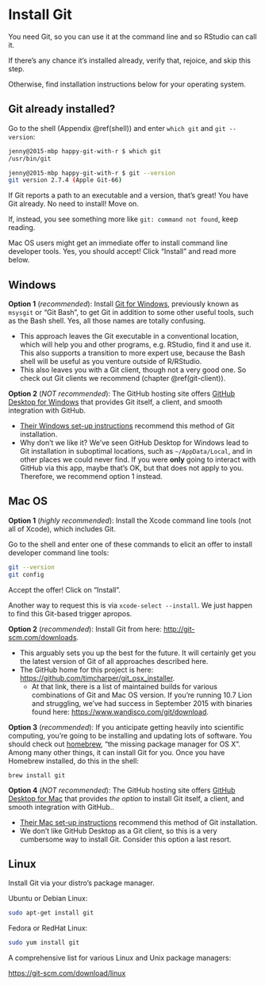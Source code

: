 # Install Git {#install-git}

You need Git, so you can use it at the command line and so RStudio can call it.

If there's any chance it's installed already, verify that, rejoice, and skip this step.

Otherwise, find installation instructions below for your operating system.

## Git already installed?

Go to the shell (Appendix \@ref(shell)) and enter `which git` and `git --version`:

``` bash
jenny@2015-mbp happy-git-with-r $ which git
/usr/bin/git

jenny@2015-mbp happy-git-with-r $ git --version
git version 2.7.4 (Apple Git-66)
```

If Git reports a path to an executable and a version, that's great! You have Git already. No need to install! Move on.

If, instead, you see something more like `git: command not found`, keep reading.

Mac OS users might get an immediate offer to install command line developer tools. Yes, you should accept! Click "Install" and read more below.

## Windows

**Option 1** (*recommended*): Install [Git for Windows](https://git-for-windows.github.io/), previously known as `msysgit` or "Git Bash", to get Git in addition to some other useful tools, such as the Bash shell. Yes, all those names are totally confusing.

  * This approach leaves the Git executable in a conventional location, which will help you and other programs, e.g. RStudio, find it and use it. This also supports a transition to more expert use, because the Bash shell will be useful as you venture outside of R/RStudio.
  * This also leaves you with a Git client, though not a very good one. So check out Git clients we recommend (chapter \@ref(git-client)).
  
**Option 2** (*NOT recommended*): The GitHub hosting site offers [GitHub Desktop for Windows](https://desktop.github.com/) that provides Git itself, a client, and smooth integration with GitHub.

  * [Their Windows set-up instructions](https://help.github.com/articles/set-up-git#platform-windows) recommend this method of Git installation.
  * Why don't we like it? We've seen GitHub Desktop for Windows lead to Git installation in suboptimal locations, such as `~/AppData/Local`, and in other places we could never find. If you were __only__ going to interact with GitHub via this app, maybe that's OK, but that does not apply to you. Therefore, we recommend option 1 instead.

## Mac OS

**Option 1** (*highly recommended*): Install the Xcode command line tools (not all of Xcode), which includes Git.

Go to the shell and enter one of these commands to elicit an offer to install developer command line tools:

``` bash
git --version
git config
```

Accept the offer! Click on "Install".

Another way to request this is via `xcode-select --install`. We just happen to find this Git-based trigger apropos.

**Option 2** (*recommended*): Install Git from here: <http://git-scm.com/downloads>.

  * This arguably sets you up the best for the future. It will certainly get you the latest version of Git of all approaches described here.
  * The GitHub home for this project is here: <https://github.com/timcharper/git_osx_installer>.
    - At that link, there is a list of maintained builds for various combinations of Git and Mac OS version. If you're running 10.7 Lion and struggling, we've had success in September 2015 with binaries found here: <https://www.wandisco.com/git/download>. 

**Option 3** (*recommended*): If you anticipate getting heavily into scientific computing, you're going to be installing and updating lots of software. You should check out [homebrew](http://brew.sh), "the missing package manager for OS X". Among many other things, it can install Git for you. Once you have Homebrew installed, do this in the shell:

```
brew install git
```

**Option 4** (*NOT recommended*): The GitHub hosting site offers [GitHub Desktop for Mac](https://desktop.github.com/) that provides *the option* to install Git itself, a client, and smooth integration with GitHub..

  * [Their Mac set-up instructions](https://help.github.com/articles/set-up-git#platform-mac) recommend this method of Git installation.
  * We don't like GitHub Desktop as a Git client, so this is a very cumbersome way to install Git. Consider this option a last resort.

## Linux

Install Git via your distro's package manager.

Ubuntu or Debian Linux:

```sh
sudo apt-get install git
```

Fedora or RedHat Linux:

```sh
sudo yum install git
```

A comprehensive list for various Linux and Unix package managers:

<https://git-scm.com/download/linux>
